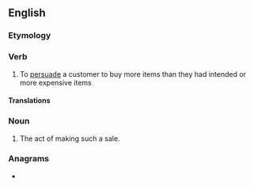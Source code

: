 ==English==
{{wikipedia}}

===Etymology===
{{prefix|en|up|sell}}

===Verb===
{{en-verb|upsells|upselling|upsold}}

# To [[persuade]] a customer to buy more items than they had intended or more expensive items

====Translations====
{{trans-top|to persuade a customer to buy more than intended}}
{{trans-mid}}
{{trans-bottom}}

===Noun===
{{en-noun}}

# The act of making such a sale.

===Anagrams===
* {{anagrams|en|a=ellpsu|sell up}}